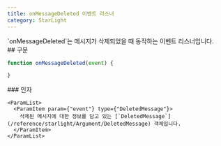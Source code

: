 ```yaml
---
title: onMessageDeleted 이벤트 리스너
category: StarLight
---
```


<Section>
  `onMessageDeleted`는 메시지가 삭제되었을 때 동작하는 이벤트 리스너입니다.
</Section>
<Section>
  ## 구문

  ~~~js
  function onMessageDeleted(event) {

  }
  ~~~

  <Section>
    ### 인자

    <ParamList>
      <ParamItem param={"event"} type={"DeletedMessage"}>
        삭제된 메시지에 대한 정보를 담고 있는 [`DeletedMessage`](/reference/starlight/Argument/DeletedMessage) 객체입니다.
      </ParamItem>
    </ParamList>
  </Section>
</Section>